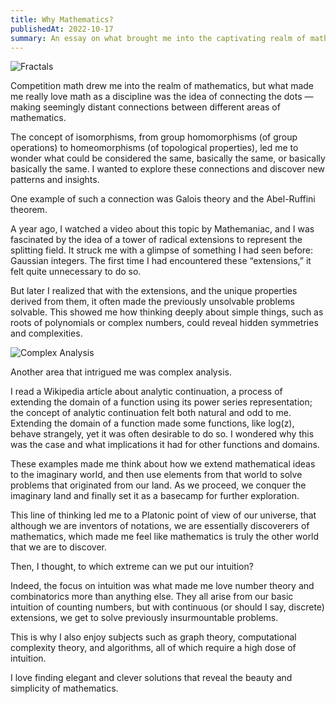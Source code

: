 ```yaml
---
title: Why Mathematics?
publishedAt: 2022-10-17
summary: An essay on what brought me into the captivating realm of mathematics.
---
```


![Fractals](https://images.squarespace-cdn.com/content/v1/5a409a83a803bbafedd09784/1514329835807-QCGQQA8CGPXVF5PXFRS0/fractal.jpg)

Competition math drew me into the realm of mathematics, but what made me really love math as a discipline was the idea of connecting the dots — making seemingly distant connections between different areas of mathematics.

The concept of isomorphisms, from group homomorphisms (of group operations) to homeomorphisms (of topological properties), led me to wonder what could be considered the same, basically the same, or basically basically the same. I wanted to explore these connections and discover new patterns and insights.

One example of such a connection was Galois theory and the Abel-Ruffini theorem.

A year ago, I watched a video about this topic by Mathemaniac, and I was fascinated by the idea of a tower of radical extensions to represent the splitting field.
It struck me with a glimpse of something I had seen before: Gaussian integers. The first time I had encountered these “extensions,” it felt quite unnecessary to do so.

But later I realized that with the extensions, and the unique properties derived from them, it often made the previously unsolvable problems solvable. This showed me how thinking deeply about simple things, such as roots of polynomials or complex numbers, could reveal hidden symmetries and complexities.

![Complex Analysis](https://upload.wikimedia.org/wikipedia/commons/thumb/3/33/Gamma_abs_3D.png/1200px-Gamma_abs_3D.png)

Another area that intrigued me was complex analysis.

I read a Wikipedia article about analytic continuation, a process of extending the domain of a function using its power series representation;
the concept of analytic continuation felt both natural and odd to me.
Extending the domain of a function made some functions, like log(z), behave strangely, yet it was often desirable to do so. I wondered why this was the case and what implications it had for other functions and domains.

These examples made me think about how we extend mathematical ideas to the imaginary world, and then use elements from that world to solve problems that originated from our land.
As we proceed, we conquer the imaginary land and finally set it as a basecamp for further exploration.

This line of thinking led me to a Platonic point of view of our universe, that although we are inventors of notations, we are essentially discoverers of mathematics, which made me feel like mathematics is truly the other world that we are to discover.

Then, I thought, to which extreme can we put our intuition?

Indeed, the focus on intuition was what made me love number theory and combinatorics more than anything else.
They all arise from our basic intuition of counting numbers, but with continuous (or should I say, discrete) extensions,
we get to solve previously insurmountable problems.

This is why I also enjoy subjects such as graph theory, computational complexity theory, and algorithms, all of which require a high dose of intuition.

I love finding elegant and clever solutions that reveal the beauty and simplicity of mathematics.
